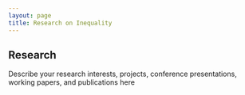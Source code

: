 ```yaml
---
layout: page
title: Research on Inequality
---
```


## Research

Describe your research interests, projects, conference presentations, working papers, and publications here
